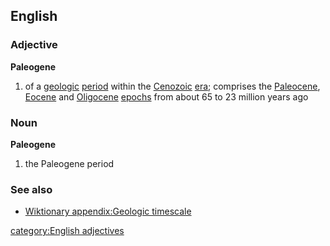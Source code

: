 ==English==
===Adjective===
{{wikipedia}}
'''Paleogene'''
#{{geology}} of a [[geologic]] [[period]] within the [[Cenozoic]] [[era]]; comprises the [[Paleocene]], [[Eocene]] and [[Oligocene]] [[epoch]]s from about 65 to 23 million years ago

===Noun===
'''Paleogene'''
#{{geology}} the Paleogene period
===See also===
*[[Wiktionary appendix:Geologic timescale]]
[[category:English adjectives]]